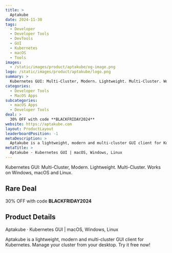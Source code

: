 ```yaml
---
title: >
  Aptakube
date: 2024-11-30
tags:
  - Developer
  - Developer Tools
  - DevTools
  - GUI
  - Kubernetes
  - macOS
  - Tools
images:
  - /static/images/product/aptakube/og-image.png
logo: /static/images/product/aptakube/logo.png
summary: >
  Kubernetes GUI: Multi-Cluster, Modern. Lightweight. Multi-Cluster. Works on Windows, macOS and Linux.
categories:
  - Developer Tools
  - MacOS Apps
subcategories:
  - macOS Apps
  - Developer Tools
deal: >
  30% OFF with code **BLACKFRIDAY2024**
website: https://aptakube.com
layout: ProductLayout
leaderboardPosition: -1
metaDescription: >
  Aptakube is a lightweight, modern and multi-cluster GUI client for Kubernetes. Manage your cluster from your desktop. Try it free now!
metaTitle: >
  Aptakube · Kubernetes GUI | macOS, Windows, Linux
---
```

Kubernetes GUI: Multi-Cluster, Modern. Lightweight. Multi-Cluster. Works on Windows, macOS and Linux.

## Rare Deal

30% OFF with code **BLACKFRIDAY2024**

## Product Details

Aptakube · Kubernetes GUI | macOS, Windows, Linux

Aptakube is a lightweight, modern and multi-cluster GUI client for Kubernetes. Manage your cluster from your desktop. Try it free now!
